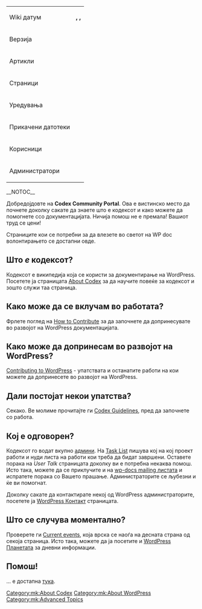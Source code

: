 {{Languages|
{{en|Codex:Community Portal}}
{{zh-cn|Codex:Community Portal}} 
{{fi|Codex:Yhteisö}}
{{pt-br|Codex:Portal da Comunidade}}
{{mk|Codex:Заедница}}
}}
{| style="margin: 25px; float:right; background-color:#EEEEEE; border:1px solid #CCCCCC; margin:0.5em;"
|-
| Wiki датум
| '''{{CURRENTDAYNAME}}, {{CURRENTMONTHNAME}} {{CURRENTDAY}}, {{CURRENTYEAR}}'''
|-
| Верзија
| '''{{CURRENTVERSION}}'''
|-
| Артикли
| '''{{NUMBEROFARTICLES}}'''
|-
| Страници
| '''{{NUMBEROFPAGES}}'''
|-
| Уредувања
| '''{{NUMBEROFEDITS}}'''
|-
| Прикачени датотеки
| '''{{NUMBEROFFILES}}'''
|-
| Корисници
| '''{{NUMBEROFUSERS}}'''
|-
| Администратори
| '''{{NUMBEROFADMINS}}'''
|}__NOTOC__

Добредојдовте на '''Codex Community Portal'''. Ова е вистинско место да почнете доколку сакате да знаете што е кодексот и како можете да помогнете ссо документацијата. Ничија помош не е премала! Вашиот труд се цени!

Страниците кои се потребни за да влезете во светот на WP doc волонтирањето се достапни овде.

== Што ''е'' кодексот? ==
Кодексот е википедија која се користи за документирање на WordPress. Посетете ја страницата [[Codex:About|About Codex]] за да научите повеќе за кодексот и зошто служи таа страница.

== Како може да се вклучам во работата? ==
Фрлете поглед на [[Codex:Contributing|How to Contribute]] за да започнете да допринесувате во развојот на WordPress документацијата.

== Како може да допринесам во развојот на WordPress? ==
[[Contributing_to_WordPress|Contributing to WordPress]] - упатствата и останатите работи на кои можете да допринесете во развојот на WordPress.

== Дали постојат некои упатства? ==
Секако. Ве молиме прочитајте ги [[Codex:Guidelines| Codex Guidelines]], пред да започнете со работа.

== Кој е одговорен? ==

Кодексот го водат вкупно {{NUMBEROFADMINS}} [[Special:Listadmins|админи]]. На [[Codex:Tasks|Task List]] пишува кој на кој проект работи и нуди листа на работи кои треба да бидат завршени. Оставете порака на ''User Talk'' страницата доколку ви е потребна некаква помош. Исто така, можете да се приклучите и на [[Mailing_Lists#docs|wp-docs mailing листата]] и испратете порака со Вашето прашање. Администраторите се љубезни и ќе ви помогнат.

Доколку сакате да контактирате некој од WordPress администраторите, посетете ја [http://wordpress.org/about/contact/ WordPress Контакт] страницата.

== Што се случува моментално? ==
Проверете ги [[Current events]], која врска се наоѓа на десната страна од секоја страница. Исто така, можете да ја посетите и [http://planet.wordpress.org WordPress Планетата] за дневни информации.

== Помош! ==

... е достапна [[Codex:Help|тука]].

[[Category:mk:About Codex]]
[[Category:mk:About WordPress]]
[[Category:mk:Advanced Topics]]